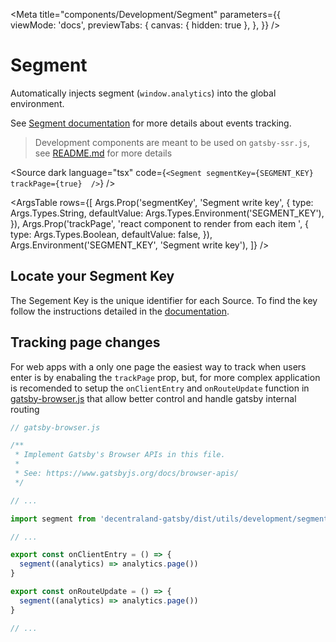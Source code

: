 
<Meta
  title="components/Development/Segment"
  parameters={{
    viewMode: 'docs',
    previewTabs: {
      canvas: { hidden: true },
    },
  }}
/>

# Segment

Automatically injects segment (`window.analytics`) into the global environment.

See [Segment documentation](https://segment.com/docs/connections/sources/catalog/libraries/website/javascript/) for more details about events tracking.

> Development components are meant to be used on `gatsby-ssr.js`, see [README.md](./?path=/docs/components-development-readme-md--page) for more details

<Source
  dark
  language="tsx"
  code={`<Segment segmentKey={SEGMENT_KEY} trackPage={true}  />`}
/>

<ArgsTable
  rows={[
    Args.Prop('segmentKey', 'Segment write key', {
      type: Args.Types.String,
      defaultValue: Args.Types.Environment('SEGMENT_KEY'),
    }),
    Args.Prop('trackPage', 'react component to render from each item ', {
      type: Args.Types.Boolean,
      defaultValue: false,
    }),
    Args.Environment('SEGMENT_KEY', 'Segment write key'),
  ]}
/>

## Locate your Segment Key

The Segement Key is the unique identifier for each Source. To find the key follow the instructions detailed in the [documentation](https://segment.com/docs/connections/find-writekey/).

## Tracking page changes

For web apps with a only one page the easiest way to track when users enter is by enabaling the `trackPage` prop, but, for more complex application is recomended to setup the `onClientEntry` and `onRouteUpdate` function in [gatsby-browser.js](https://v4.gatsbyjs.com/docs/reference/config-files/gatsby-browser/) that allow better control and handle gatsby internal routing

```javascript
// gatsby-browser.js

/**
 * Implement Gatsby's Browser APIs in this file.
 *
 * See: https://www.gatsbyjs.org/docs/browser-apis/
 */

// ...

import segment from 'decentraland-gatsby/dist/utils/development/segment'

// ...

export const onClientEntry = () => {
  segment((analytics) => analytics.page())
}

export const onRouteUpdate = () => {
  segment((analytics) => analytics.page())
}

// ...
```

